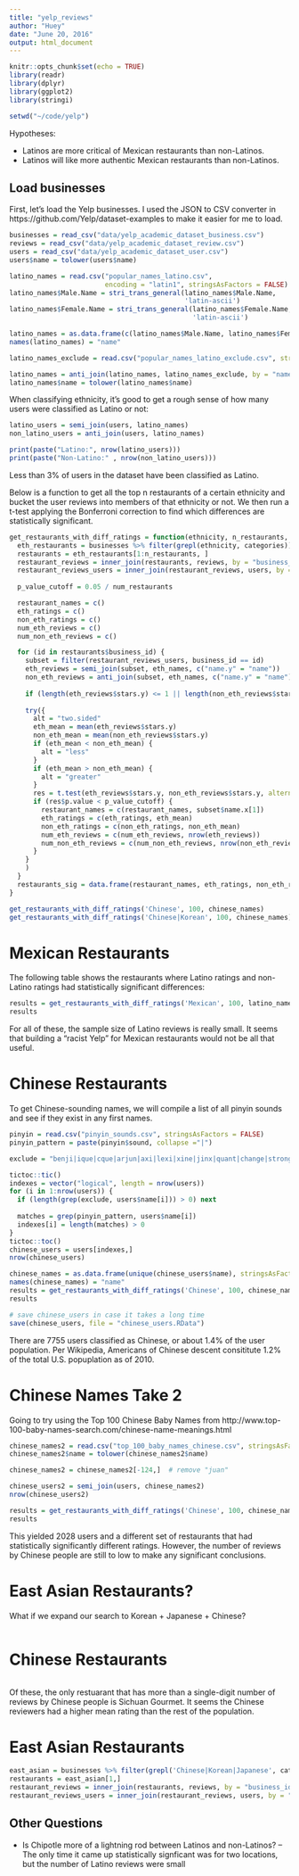 ```yaml
---
title: "yelp_reviews"
author: "Huey"
date: "June 20, 2016"
output: html_document
---
```


```r
knitr::opts_chunk$set(echo = TRUE)
library(readr)
library(dplyr)
library(ggplot2)
library(stringi)

setwd("~/code/yelp")
```

Hypotheses:

* Latinos are more critical of Mexican restaurants than non-Latinos.
* Latinos will like more authentic Mexican restaurants than non-Latinos.

## Load businesses
First, let's load the Yelp businesses. I used the JSON to CSV converter in https://github.com/Yelp/dataset-examples to make it easier for me to load.

```r
businesses = read_csv("data/yelp_academic_dataset_business.csv")
reviews = read_csv("data/yelp_academic_dataset_review.csv")
users = read_csv("data/yelp_academic_dataset_user.csv")
users$name = tolower(users$name)

latino_names = read.csv("popular_names_latino.csv", 
                        encoding = "latin1", stringsAsFactors = FALSE)
latino_names$Male.Name = stri_trans_general(latino_names$Male.Name, 
                                            'latin-ascii')
latino_names$Female.Name = stri_trans_general(latino_names$Female.Name, 
                                              'latin-ascii')

latino_names = as.data.frame(c(latino_names$Male.Name, latino_names$Female.Name), stringsAsFactors = FALSE)
names(latino_names) = "name"

latino_names_exclude = read.csv("popular_names_latino_exclude.csv", stringsAsFactors = FALSE)

latino_names = anti_join(latino_names, latino_names_exclude, by = "name")
latino_names$name = tolower(latino_names$name)

```

When classifying ethnicity, it's good to get a rough sense of how many users were
classified as Latino or not:

```r
latino_users = semi_join(users, latino_names)
non_latino_users = anti_join(users, latino_names)

print(paste("Latino:", nrow(latino_users)))
print(paste("Non-Latino:" , nrow(non_latino_users)))
```

Less than 3% of users in the dataset have been classified as Latino.

Below is a function to get all the top n restaurants of a certain ethnicity and
bucket the user reviews into members of that ethnicity or not. We then run a 
t-test applying the Bonferroni correction to find which differences are 
statistically significant. 

```r
get_restaurants_with_diff_ratings = function(ethnicity, n_restaurants, eth_names) {
  eth_restaurants = businesses %>% filter(grepl(ethnicity, categories)) %>% filter(grepl('Restaurants', categories)) %>% arrange(desc(review_count))
  restaurants = eth_restaurants[1:n_restaurants, ]
  restaurant_reviews = inner_join(restaurants, reviews, by = "business_id")
  restaurant_reviews_users = inner_join(restaurant_reviews, users, by = "user_id")
  
  p_value_cutoff = 0.05 / num_restaurants

  restaurant_names = c()
  eth_ratings = c()
  non_eth_ratings = c()
  num_eth_reviews = c()
  num_non_eth_reviews = c()

  for (id in restaurants$business_id) {
    subset = filter(restaurant_reviews_users, business_id == id)
    eth_reviews = semi_join(subset, eth_names, c("name.y" = "name"))
    non_eth_reviews = anti_join(subset, eth_names, c("name.y" = "name"))
    
    if (length(eth_reviews$stars.y) <= 1 || length(non_eth_reviews$stars.y) <= 1) next  # Prevent errors to t-test
    
    try({
      alt = "two.sided"
      eth_mean = mean(eth_reviews$stars.y)
      non_eth_mean = mean(non_eth_reviews$stars.y)
      if (eth_mean < non_eth_mean) {
        alt = "less"
      }
      if (eth_mean > non_eth_mean) {
        alt = "greater"
      }
      res = t.test(eth_reviews$stars.y, non_eth_reviews$stars.y, alternative = alt)
      if (res$p.value < p_value_cutoff) {
        restaurant_names = c(restaurant_names, subset$name.x[1])
        eth_ratings = c(eth_ratings, eth_mean)
        non_eth_ratings = c(non_eth_ratings, non_eth_mean)
        num_eth_reviews = c(num_eth_reviews, nrow(eth_reviews))
        num_non_eth_reviews = c(num_non_eth_reviews, nrow(non_eth_reviews))
      }
    }
    )
  }
  restaurants_sig = data.frame(restaurant_names, eth_ratings, non_eth_ratings, num_eth_reviews, num_non_eth_reviews)
}

get_restaurants_with_diff_ratings('Chinese', 100, chinese_names)
get_restaurants_with_diff_ratings('Chinese|Korean', 100, chinese_names)
```

# Mexican Restaurants
The following table shows the restaurants where Latino ratings and non-Latino ratings
had statistically significant differences:

```r
results = get_restaurants_with_diff_ratings('Mexican', 100, latino_names)
results
```

For all of these, the sample size of Latino reviews is really small. It seems that
building a "racist Yelp" for Mexican restaurants would not be all that useful.

# Chinese Restaurants
To get Chinese-sounding names, we will compile a list of all pinyin sounds and
see if they exist in any first names.

```r
pinyin = read.csv("pinyin_sounds.csv", stringsAsFactors = FALSE)
pinyin_pattern = paste(pinyin$sound, collapse ="|")

exclude = "benji|ique|cque|arjun|axi|lexi|xine|jinx|quant|change|strong|cruise|chunky|suite|burgh fan|tx fan|eping|pping|lping"

tictoc::tic()
indexes = vector("logical", length = nrow(users))
for (i in 1:nrow(users)) {
  if (length(grep(exclude, users$name[i])) > 0) next
  
  matches = grep(pinyin_pattern, users$name[i])
  indexes[i] = length(matches) > 0
}
tictoc::toc()
chinese_users = users[indexes,]
nrow(chinese_users)

chinese_names = as.data.frame(unique(chinese_users$name), stringsAsFactors = FALSE)
names(chinese_names) = "name"
results = get_restaurants_with_diff_ratings('Chinese', 100, chinese_names)
results

# save chinese_users in case it takes a long time
save(chinese_users, file = "chinese_users.RData")
```

There are 7755 users classified as Chinese, or about 1.4% of the user population.
Per Wikipedia, Americans of Chinese descent consititute 1.2% of the total U.S.
popuplation as of 2010.

# Chinese Names Take 2

Going to try using the Top 100 Chinese Baby Names from 
http://www.top-100-baby-names-search.com/chinese-name-meanings.html
```r
chinese_names2 = read.csv("top_100_baby_names_chinese.csv", stringsAsFactors = FALSE)
chinese_names2$name = tolower(chinese_names2$name)

chinese_names2 = chinese_names2[-124,]  # remove "juan"

chinese_users2 = semi_join(users, chinese_names2)
nrow(chinese_users2)

results = get_restaurants_with_diff_ratings('Chinese', 100, chinese_names2)
results
```

This yielded 2028 users and a different set of restaurants that had statistically
significantly different ratings. However, the number of reviews by Chinese people
are still to low to make any significant conclusions.

# East Asian Restaurants?
What if we expand our search to Korean + Japanese + Chinese?

```r

```

# Chinese Restaurants
```r

```

Of these, the only restuarant that has more than a single-digit number of 
reviews by Chinese people is Sichuan Gourmet. It seems the Chinese reviewers
had a higher mean rating than the rest of the population.

# East Asian Restaurants
```r
east_asian = businesses %>% filter(grepl('Chinese|Korean|Japanese', categories)) %>% filter(grepl('Restaurants', categories)) %>% arrange(desc(review_count))
restaurants = east_asian[1,]
restaurant_reviews = inner_join(restaurants, reviews, by = "business_id")
restaurant_reviews_users = inner_join(restaurant_reviews, users, by = "user_id")
```

## Other Questions
- Is Chipotle more of a lightning rod between Latinos and non-Latinos? 
-- The only time it came up statistically signficant was for two locations, but the number of Latino reviews were small